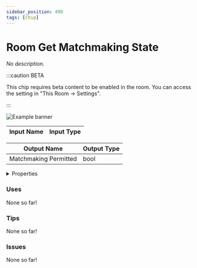 ```yaml
---
sidebar_position: 490
tags: [Chip]
---
```


# Room Get Matchmaking State

*No description.*

:::caution BETA

This chip requires beta content to be enabled in the room. You can access the setting in "This Room -> Settings".

:::

![Example banner](./assets/2d358c91-9000-4851-ad37-65759a135ab7.svg)

| Input Name | Input Type |
|-----------|-----------|

| Output Name | Output Type |
|-----------|-----------|
| Matchmaking Permitted | bool |


<details>
  <summary>Properties</summary>
  <div>
    <div>
    <table>
      <thead>
        <tr>
          <th>Is beta required?</th>
          <th>✅</th>
        </tr>
        <tr>
          <th>Is this chip a trolling risk?</th>
          <th>❌</th>
        </tr>
        <tr>
          <th>Chip UUPD</th>
          <th>._uuid</th>
        </tr>
      </thead>
    </table>
    </div>
  </div>
</details>

### Uses

None so far!

### Tips

None so far!

### Issues

None so far!